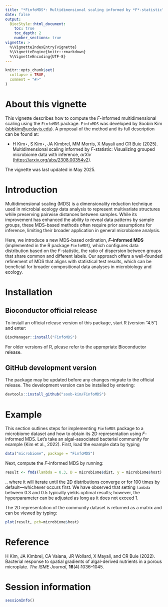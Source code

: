 ```yaml
---
title: "*FinfoMDS*: Multidimensional scaling informed by *F*-statistic"
date: false
output:
  BiocStyle::html_document:
    toc: true
    toc_depth: 2
    number_sections: true
vignette: >
  %\VignetteIndexEntry{vignette}
  %\VignetteEngine{knitr::rmarkdown}
  %\VignetteEncoding{UTF-8}
---
```


```r
knitr::opts_chunk$set(
  collapse = TRUE,
  comment = "#>"
)
```

# About this vignette {.unnumbered}

This vignette describes how to compute the *F*-informed multidimensional scaling using the `FinfoMDS` package. `FinfoMDS` was developed by Soobin Kim ([sbbkim\@ucdavis.edu](mailto:sbbkim@ucdavis.edu){.email}). A proposal of the method and its full description can be found at:

-   H Kim⋆, S Kim⋆, JA Kimbrel, MM Morris, X Mayali and CR Buie (2025). Multidimensional scaling informed by *F*-statistic: Visualizing grouped microbiome data with inference, *arXiv* (<https://arxiv.org/abs/2308.00354v2>).

The vignette was last updated in May 2025.

# Introduction

Multidimensional scaling (MDS) is a dimensionality reduction technique used in microbial ecology data analysis to represent multivariate structures while preserving pairwise distances between samples. While its improvement has enhanced the ability to reveal data patterns by sample groups, these MDS-based methods often require prior assumptions for inference, limiting their broader application in general microbiome analysis.

Here, we introduce a new MDS-based ordination, ***F*****-informed MDS** (implemented in the R package `FinfoMDS`), which configures data distribution based on the *F*-statistic, the ratio of dispersion between groups that share common and different labels. Our approach offers a well-founded refinement of MDS that aligns with statistical test results, which can be beneficial for broader compositional data analyses in microbiology and ecology.

# Installation

## Bioconductor official release

To install an official release version of this package, start R (version "4.5") and enter:

```r
BiocManager::install("FinfoMDS")
```

For older versions of R, please refer to the appropriate Bioconductor release.

## GitHub development version

The package may be updated before any changes migrate to the official release. The development version can be installed by entering:

```r
devtools::install_github("soob-kim/FinfoMDS")
```

# Example

This section outlines steps for implementing `FinfoMDS` package to a microbiome dataset and how to obtain its 2D representation using *F*-informed MDS. Let's take an algal-associated bacterial community for example (Kim et al., 2022). First, load the example data by typing

```r
data("microbiome", package = "FinfoMDS")
```

Next, compute the *F*-informed MDS by running:

```r
result <- fmds(lambda = 0.3, D = microbiome$dist, y = microbiome$host)
```

.. where it will iterate until the 2D distributions converge or for 100 times by default—whichever occurs first. We have observed that setting `lambda` between 0.3 and 0.5 typically yields optimal results; however, the hyperparameter can be adjusted as long as it does not exceed 1.

The 2D representation of the community dataset is returned as a matrix and can be viewed by typing:

```r
plot(result, pch=microbiome$host)
```

# Reference

H Kim, JA Kimbrel, CA Vaiana, JR Wollard, X Mayali, and CR Buie (2022). Bacterial response to spatial gradients of algal-derived nutrients in a porous microplate. *The ISME Journal*, **16**(4):1036–1045.

# Session information

```r
sessionInfo()
```
